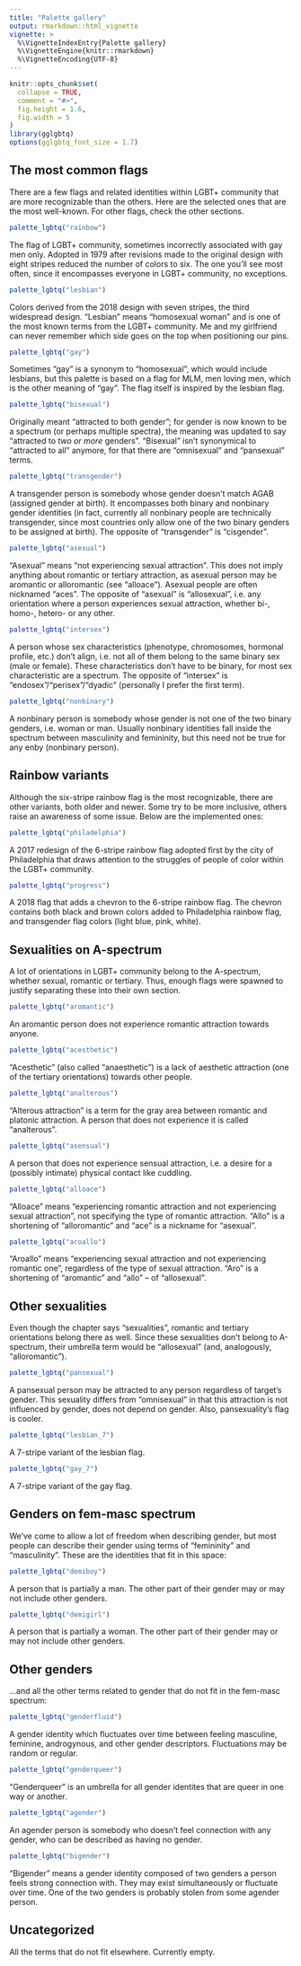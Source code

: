 ```yaml
---
title: "Palette gallery"
output: rmarkdown::html_vignette
vignette: >
  %\VignetteIndexEntry{Palette gallery}
  %\VignetteEngine{knitr::rmarkdown}
  %\VignetteEncoding{UTF-8}
---
```


```r
knitr::opts_chunk$set(
  collapse = TRUE,
  comment = "#>",
  fig.height = 1.6,
  fig.width = 5
)
library(gglgbtq)
options(gglgbtq_font_size = 1.7)
```

## The most common flags

There are a few flags and related identities within LGBT+ community that are more recognizable than the others. Here are the selected ones that are the most well-known. For other flags, check the other sections.

```r
palette_lgbtq("rainbow")
```

The flag of LGBT+ community, sometimes incorrectly associated with gay men only. Adopted in 1979 after revisions made to the original design with eight stripes reduced the number of colors to six. The one you'll see most often, since it encompasses everyone in LGBT+ community, no exceptions.

```r
palette_lgbtq("lesbian")
```

Colors derived from the 2018 design with seven stripes, the third widespread design. "Lesbian" means "homosexual woman" and is one of the most known terms from the LGBT+ community. Me and my girlfriend can never remember which side goes on the top when positioning our pins.

```r
palette_lgbtq("gay")
```

Sometimes "gay" is a synonym to "homosexual", which would include lesbians, but this palette is based on a flag for MLM, men loving men, which is the other meaning of "gay". The flag itself is inspired by the lesbian flag.

```r
palette_lgbtq("bisexual")
```

Originally meant "attracted to both gender"; for gender is now known to be a spectrum (or perhaps multiple spectra), the meaning was updated to say "attracted to *two or more* genders". "Bisexual" isn't synonymical to "attracted to all" anymore, for that there are "omnisexual" and "pansexual" terms.

```r
palette_lgbtq("transgender")
```

A transgender person is somebody whose gender doesn't match AGAB (assigned gender at birth). It encompasses both binary and nonbinary gender identities (in fact, currently all nonbinary people are technically transgender, since most countries only allow one of the two binary genders to be assigned at birth). The opposite of "transgender" is "cisgender".

```r
palette_lgbtq("asexual")
```

"Asexual" means "not experiencing sexual attraction". This does not imply anything about romantic or tertiary attraction, as asexual person may be aromantic or alloromantic (see "alloace"). Asexual people are often nicknamed "aces". The opposite of "asexual" is "allosexual", i.e. any orientation where a person experiences sexual attraction, whether bi-, homo-, hetero- or any other.

```r
palette_lgbtq("intersex")
```

A person whose sex characteristics (phenotype, chromosomes, hormonal profile, etc.) don't align, i.e. not all of them belong to the same binary sex (male or female). These characteristics don't have to be binary, for most sex characteristic are a spectrum. The opposite of "intersex" is "endosex"/"perisex"/"dyadic" (personally I prefer the first term).

```r
palette_lgbtq("nonbinary")
```

A nonbinary person is somebody whose gender is not one of the two binary genders, i.e. woman or man. Usually nonbinary identities fall inside the spectrum between masculinity and femininity, but this need not be true for any enby (nonbinary person).

## Rainbow variants

Although the six-stripe rainbow flag is the most recognizable, there are other variants, both older and newer. Some try to be more inclusive, others raise an awareness of some issue. Below are the implemented ones:

```r
palette_lgbtq("philadelphia")
```

A 2017 redesign of the 6-stripe rainbow flag adopted first by the city of Philadelphia that draws attention to the struggles of people of color within the LGBT+ community.

```r
palette_lgbtq("progress")
```

A 2018 flag that adds a chevron to the 6-stripe rainbow flag. The chevron contains both black and brown colors added to Philadelphia rainbow flag, and transgender flag colors (light blue, pink, white).

## Sexualities on A-spectrum

A lot of orientations in LGBT+ community belong to the A-spectrum, whether sexual, romantic or tertiary. Thus, enough flags were spawned to justify separating these into their own section.

```r
palette_lgbtq("aromantic")
```

An aromantic person does not experience romantic attraction towards anyone.

```r
palette_lgbtq("acesthetic")
```

"Acesthetic" (also called "anaesthetic") is a lack of aesthetic attraction (one of the tertiary orientations) towards other people.

```r
palette_lgbtq("analterous")
```

"Alterous attraction" is a term for the gray area between romantic and platonic attraction. A person that does not experience it is called "analterous".

```r
palette_lgbtq("asensual")
```

A person that does not experience sensual attraction, i.e. a desire for a (possibly intimate) physical contact like cuddling.

```r
palette_lgbtq("alloace")
```

"Alloace" means "experiencing romantic attraction and not experiencing sexual attraction", not specifying the type of romantic attraction. "Allo" is a shortening of "alloromantic" and "ace" is a nickname for "asexual".

```r
palette_lgbtq("aroallo")
```

"Aroallo" means "experiencing sexual attraction and not experiencing romantic one", regardless of the type of sexual attraction. "Aro" is a shortening of "aromantic" and "allo" -- of "allosexual".

## Other sexualities

Even though the chapter says "sexualities", romantic and tertiary orientations belong there as well. Since these sexualities don't belong to A-spectrum, their umbrella term would be "allosexual" (and, analogously, "alloromantic").

```r
palette_lgbtq("pansexual")
```

A pansexual person may be attracted to any person regardless of target's gender. This sexuality differs from "omnisexual" in that this attraction is not influenced by gender, does not depend on gender. Also, pansexuality's flag is cooler.

```r
palette_lgbtq("lesbian_7")
```

A 7-stripe variant of the lesbian flag.

```r
palette_lgbtq("gay_7")
```

A 7-stripe variant of the gay flag.

## Genders on fem-masc spectrum

We've come to allow a lot of freedom when describing gender, but most people can describe their gender using terms of "femininity" and "masculinity". These are the identities that fit in this space:

```r
palette_lgbtq("demiboy")
```

A person that is partially a man. The other part of their gender may or may not include other genders.

```r
palette_lgbtq("demigirl")
```

A person that is partially a woman. The other part of their gender may or may not include other genders.

## Other genders

...and all the other terms related to gender that do not fit in the fem-masc spectrum:

```r
palette_lgbtq("genderfluid")
```

A gender identity which fluctuates over time between feeling masculine, feminine, androgynous, and other gender descriptors. Fluctuations may be random or regular.

```r
palette_lgbtq("genderqueer")
```

"Genderqueer" is an umbrella for all gender identites that are queer in one way or another.

```r
palette_lgbtq("agender")
```

An agender person is somebody who doesn't feel connection with any gender, who can be described as having no gender.

```r
palette_lgbtq("bigender")
```

"Bigender" means a gender identity composed of two genders a person feels strong connection with. They may exist simultaneously or fluctuate over time. One of the two genders is probably stolen from some agender person.

## Uncategorized

All the terms that do not fit elsewhere. Currently empty.
